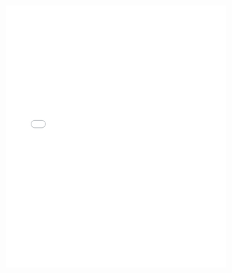 <div class="container" style="position: relative;overflow: hidden;width: 100%;min-height:600px;">
<iframe src="progress_presentation.html" style="position: absolute; top: 0; left: 0; width: 100%; height: 100%; border: none;"></iframe>
</div>
